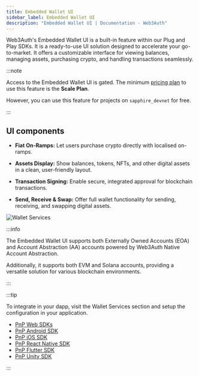 ```yaml
---
title: Embedded Wallet UI
sidebar_label: Embedded Wallet UI
description: "Embedded Wallet UI | Documentation - Web3Auth"
---
```


Web3Auth's Embedded Wallet UI is a built-in feature within our Plug and Play SDKs. It is a
ready-to-use UI solution designed to accelerate your go-to-market. It offers a customizable
interface for viewing balances, managing assets, purchasing crypto, and handling transactions
seamlessly.

:::note

Access to the Embedded Wallet UI is gated. The minimum
[pricing plan](https://web3auth.io/pricing.html) to use this feature is the **Scale Plan**.

However, you can use this feature for projects on `sapphire_devnet` for free.

:::

## UI components

- **Fiat On-Ramps:** Let users purchase crypto directly with localised on-ramps.

- **Assets Display:** Show balances, tokens, NFTs, and other digital assets in a clean,
  user-friendly layout.

- **Transaction Signing:** Enable secure, integrated approval for blockchain transactions.

- **Send, Receive & Swap:** Offer full wallet functionality for sending, receiving, and swapping
  digital assets.

![Wallet Services](/images/wallet-services.png)

:::info

The Embedded Wallet UI supports both Externally Owned Accounts (EOA) and Account Abstraction (AA)
accounts powered by Web3Auth Native Account Abstraction.

Additionally, it supports both EVM and Solana accounts, providing a versatile solution for various
blockchain environments.

:::

:::tip

To integrate in your dapp, visit the Wallet Services section and setup the configuration in your
application.

- [PnP Web SDKs](/sdk/pnp/web/wallet-services/)
- [PnP Android SDK](/sdk/mobile/pnp/android/usage#launch-wallet-services)
- [PnP iOS SDK](/sdk/mobile/pnp/ios/usage#launch-wallet-services)
- [PnP React Native SDK](/sdk/mobile/pnp/react-native/usage#launching-wallet-services-ui)
- [PnP Flutter SDK](/sdk/mobile/pnp/flutter/usage#launch-wallet-services)
- [PnP Unity SDK](/sdk/pnp/unity/usage#launch-wallet-services)

:::
